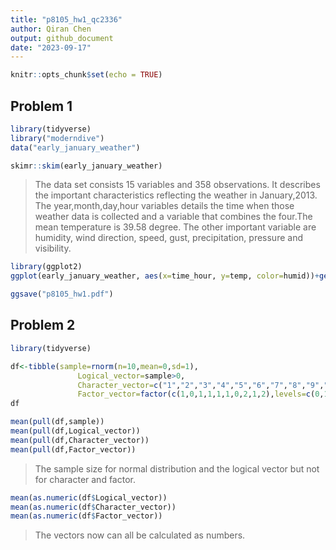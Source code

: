 ```yaml
---
title: "p8105_hw1_qc2336"
author: Qiran Chen
output: github_document
date: "2023-09-17"
---
```


```r
knitr::opts_chunk$set(echo = TRUE)
```

## Problem 1

```r
library(tidyverse)
library("moderndive")
data("early_january_weather")
```

```r
skimr::skim(early_january_weather)
```

> The data set consists 15 variables and 358 observations. It describes the important characteristics reflecting the weather in January,2013. The year,month,day,hour variables details the time when those weather data is collected and a variable that combines the four.The mean temperature is 39.58 degree. The other important variable are humidity, wind direction, speed, gust, precipitation, pressure and visibility.

```r
library(ggplot2)
ggplot(early_january_weather, aes(x=time_hour, y=temp, color=humid))+geom_point()

ggsave("p8105_hw1.pdf")
```
## Problem 2
```r
library(tidyverse)
```


```r
df<-tibble(sample=rnorm(n=10,mean=0,sd=1),
               Logical_vector=sample>0,
               Character_vector=c("1","2","3","4","5","6","7","8","9","10"),
               Factor_vector=factor(c(1,0,1,1,1,1,0,2,1,2),levels=c(0,1,2)))
df

```

```r
mean(pull(df,sample))
mean(pull(df,Logical_vector))
mean(pull(df,Character_vector))
mean(pull(df,Factor_vector))
```
>The sample size for normal distribution and the logical vector but not for character and factor.

```r
mean(as.numeric(df$Logical_vector))
mean(as.numeric(df$Character_vector))
mean(as.numeric(df$Factor_vector))
```

>The vectors now can all be calculated as numbers. 